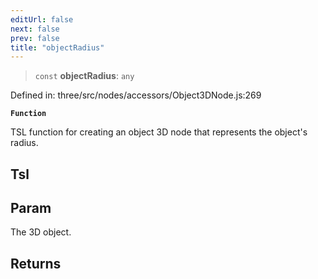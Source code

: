 ```yaml
---
editUrl: false
next: false
prev: false
title: "objectRadius"
---
```


> `const` **objectRadius**: `any`

Defined in: three/src/nodes/accessors/Object3DNode.js:269

**`Function`**

TSL function for creating an object 3D node that represents the object's radius.

## Tsl

## Param

The 3D object.

## Returns
